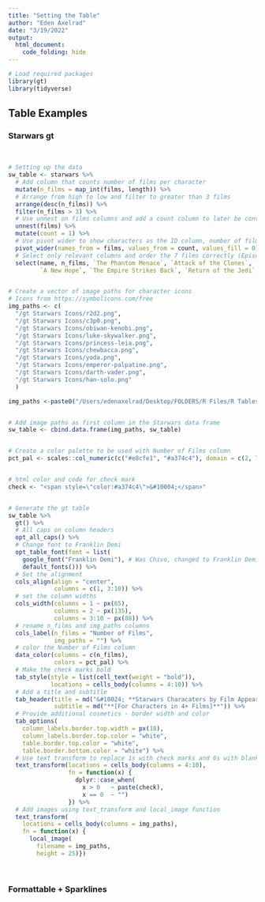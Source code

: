 ```yaml
---
title: "Setting the Table"
author: "Eden Axelrad"
date: "3/19/2022"
output: 
  html_document:
    code_folding: hide
---
```


```r

# Load required packages
library(gt)
library(tidyverse)

```

## Table Examples {.tabset .tabset-pills}

### Starwars gt

<br>

```r

# Setting up the data
sw_table <- starwars %>%
  # Add column that counts number of films per character 
  mutate(n_films = map_int(films, length)) %>%
  # Arrange from high to low and filter to greater than 3 films
  arrange(desc(n_films)) %>%
  filter(n_films > 3) %>%
  # Use unnest on films columns and add a count column to later be converted to a check mark
  unnest(films) %>%
  mutate(count = 1) %>%
  # Use pivot wider to show characters as the ID column, number of films,and all 7 films 
  pivot_wider(names_from = films, values_from = count, values_fill = 0) %>%
  # Select only relevant columns and order the 7 films correctly (Episode I to VII)
  select(name, n_films, `The Phantom Menace`, `Attack of the Clones`, `Revenge of the Sith`, 
         `A New Hope`, `The Empire Strikes Back`, `Return of the Jedi`, `The Force Awakens`) 


# Create a vector of image paths for character icons 
# Icons from https://symbolicons.com/free
img_paths <- c(
  "/gt Starwars Icons/r2d2.png", 
  "/gt Starwars Icons/c3p0.png",
  "/gt Starwars Icons/obiwan-kenobi.png",
  "/gt Starwars Icons/luke-skywalker.png",
  "/gt Starwars Icons/princess-leia.png",
  "/gt Starwars Icons/chewbacca.png", 
  "/gt Starwars Icons/yoda.png",
  "/gt Starwars Icons/emperor-palpatine.png",
  "/gt Starwars Icons/darth-vader.png",
  "/gt Starwars Icons/han-solo.png"
  )

img_paths <-paste0("/Users/edenaxelrad/Desktop/FOLDERS/R Files/R Tables", img_paths)


# Add image paths as first column in the Starwars data frame 
sw_table <- cbind.data.frame(img_paths, sw_table)


# Create a color palette to be used with Number of Films column
pct_pal <- scales::col_numeric(c("#e8cfe1", "#a374c4"), domain = c(2, 7), alpha = 0.5)


# html color and code for check mark
check <- "<span style=\"color:#a374c4\">&#10004;</span>"


# Generate the gt table
sw_table %>% 
  gt() %>%
  # All caps on column headers
  opt_all_caps() %>% 
  # Change font to Franklin Demi 
  opt_table_font(font = list(
    google_font("Franklin Demi"), # Was Chivo, changed to Franklin Demi 
    default_fonts())) %>%
  # Set the alignment 
  cols_align(align = "center",
             columns = c(1, 3:10)) %>%
  # set the column widths
  cols_width(columns = 1 ~ px(65),
             columns = 2 ~ px(135),
             columns = 3:10 ~ px(88)) %>%
  # rename n_films and img_paths columns
  cols_label(n_films = "Number of Films",
             img_paths = "") %>% 
  # color the Number of Films column
  data_color(columns = c(n_films),
             colors = pct_pal) %>%
  # Make the check marks bold
  tab_style(style = list(cell_text(weight = "bold")),
            locations = cells_body(columns = 4:10)) %>%
  # Add a title and subtitle
  tab_header(title = md("&#10024; **Starwars Characaters by Film Appearnce** &#10024;"),
             subtitle = md("**[For Characters in 4+ Films]**")) %>%
  # Provide additional cosmetics - border width and color
  tab_options(
    column_labels.border.top.width = px(18),
    column_labels.border.top.color = "white",
    table.border.top.color = "white",
    table.border.bottom.color = "white") %>%
  # Use text transform to replace 1s with check marks and 0s with blanks
  text_transform(locations = cells_body(columns = 4:10),
                 fn = function(x) {
                   dplyr::case_when(
                     x > 0   ~ paste(check),
                     x == 0  ~ "")
                 }) %>%
  # Add images using text_transform and local_image function
  text_transform(
    locations = cells_body(columns = img_paths),
    fn = function(x) {
      local_image(
        filename = img_paths,
        height = 25)}) 

```

<br>

### Formattable + Sparklines

```r



```

